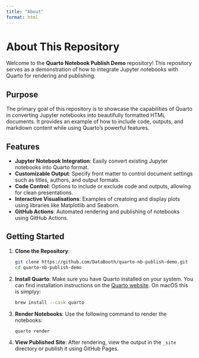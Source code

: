 ```yaml
---
title: "About"
format: html
---
```


# About This Repository

Welcome to the **Quarto Notebook Publish Demo** repository! This repository serves as a demonstration of how to integrate Jupyter notebooks with Quarto for rendering and publishing.

## Purpose

The primary goal of this repository is to showcase the capabilities of Quarto in converting Jupyter notebooks into beautifully formatted HTML documents. It provides an example of how to include code, outputs, and markdown content while using Quarto's powerful features.

## Features

- **Jupyter Notebook Integration**: Easily convert existing Jupyter notebooks into Quarto format.
- **Customizable Output**: Specify front matter to control document settings such as titles, authors, and output formats.
- **Code Control**: Options to include or exclude code and outputs, allowing for clean presentations.
- **Interactive Visualisations**: Examples of creatoing and display plots using libraries like Matplotlib and Seaborn.
- **GitHub Actions**: Automated rendering and publishing of notebooks using GitHub Actions.

## Getting Started

1. **Clone the Repository**:
   ```bash
   git clone https://github.com/DataBooth/quarto-nb-publish-demo.git
   cd quarto-nb-publish-demo
   ```

2. **Install Quarto**: Make sure you have Quarto installed on your system. You can find installation instructions on the [Quarto website](https://quarto.org/docs/get-started/). On macOS this is simplyy:
   ```bash
   brew install --cask quarto
   ```


3. **Render Notebooks**: Use the following command to render the notebooks:
   ```bash
   quarto render
   ```

4. **View Published Site**: After rendering, view the output in the `_site` directory or publish it using GitHub Pages.
